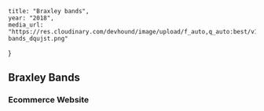	title: "Braxley bands",
	year: "2018",
	media_url: "https://res.cloudinary.com/devhound/image/upload/f_auto,q_auto:best/v1544099482/braxley-bands_dqujst.png"
}


## Braxley Bands 
### Ecommerce Website